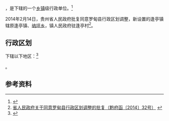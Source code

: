 {{中国乡级行政区|52/27/28/102/000}}

'''{{PAGENAMEBASE}}'''，是{{PRC admin/fullname|52/27/28/102/000|3}}下辖的一个[[乡镇|乡镇]]级行政单位。<ref>{{PRC admin/ref sgc|{{PRC admin/parent|52/27/28/102/000}}}}</ref>

2014年2月14日，贵州省人民政府批复同意罗甸县行政区划调整，新设置的逢亭镇辖原逢亭镇、[[纳坪乡|纳坪乡]]，镇人民政府驻逢亭村<ref>[http://www.gzgov.gov.cn/xxgk/jbxxgk/fgwj/zfwj/qfh/201507/t20150703_298192.html 省人民政府关于同意罗甸县行政区划调整的批复（黔府函〔2014〕32号）] {{webarchive|url=https://web.archive.org/web/20170831082813/http://www.gzgov.gov.cn/xxgk/jbxxgk/fgwj/zfwj/qfh/201507/t20150703_298192.html |date=2017-08-31 }}</ref>。

== 行政区划 ==

{{PAGENAMEBASE}}下辖以下地区：<ref>{{PRC admin/ref sgc|52/27/28/102/000}}</ref>

{{PRC admin/children|52/27/28/102/000}}。

== 参考资料 ==

{{reflist}}

{{行政区划小作品}}
{{PRC admin/navcat|52/27/28/102/000}}